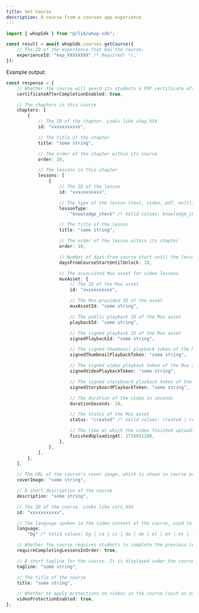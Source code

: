 ```yaml
---
title: Get Course
description: A course from a courses app experience
---
```


```typescript
import { whopSdk } from "@/lib/whop-sdk";

const result = await whopSdk.courses.getCourse({
	// The ID of the experience that has the course.
	experienceId: "exp_XXXXXXXX" /* Required! */,
});

```

Example output:

```typescript
const response = {
	// Whether the course will award its students a PDF certificate after completing all lessons
	certificateAfterCompletionEnabled: true,

	// The chapters in this course
	chapters: [
		{
			// The ID of the chapter. Looks like chap_XXX
			id: "xxxxxxxxxxx",

			// The title of the chapter
			title: "some string",

			// The order of the chapter within its course
			order: 10,

			// The lessons in this chapter
			lessons: [
				{
					// The ID of the lesson
					id: "xxxxxxxxxxx",

					// The type of the lesson (text, video, pdf, multi, quiz, knowledge_check)
					lessonType:
						"knowledge_check" /* Valid values: knowledge_check | multi | pdf | quiz | text | video */,

					// The title of the lesson
					title: "some string",

					// The order of the lesson within its chapter
					order: 10,

					// Number of days from course start until the lesson is unlocked
					daysFromCourseStartUntilUnlock: 10,

					// The associated Mux asset for video lessons
					muxAsset: {
						// The ID of the Mux asset
						id: "xxxxxxxxxxx",

						// The Mux-provided ID of the asset
						muxAssetId: "some string",

						// The public playback ID of the Mux asset
						playbackId: "some string",

						// The signed playback ID of the Mux asset
						signedPlaybackId: "some string",

						// The signed thumbnail playback token of the Mux asset
						signedThumbnailPlaybackToken: "some string",

						// The signed video playback token of the Mux asset
						signedVideoPlaybackToken: "some string",

						// The signed storyboard playback token of the Mux asset
						signedStoryboardPlaybackToken: "some string",

						// The duration of the video in seconds
						durationSeconds: 10,

						// The status of the Mux asset
						status: "created" /* Valid values: created | ready | uploading */,

						// The time at which the video finished uploading
						finishedUploadingAt: 1716931200,
					},
				},
			],
		},
	],

	// The URL of the course's cover image, which is shown in course preview cards
	coverImage: "some string",

	// A short description of the course
	description: "some string",

	// The ID of the course. Looks like cors_XXX
	id: "xxxxxxxxxxx",

	// The language spoken in the video content of the course, used to generate closed captions in the right language
	language:
		"bg" /* Valid values: bg | ca | cs | da | de | el | en | es | fi | fr | hr | it | nl | no | pl | pt | ro | ru | sk | sv | tr | uk */,

	// Whether the course requires students to complete the previous lesson before moving on to the next one
	requireCompletingLessonsInOrder: true,

	// A short tagline for the course. It is displayed under the course title in the UI
	tagline: "some string",

	// The title of the course
	title: "some string",

	// Whether to apply protections on videos in the course (such as overlaying your user id, and logging tampering attempts)
	videoProtectionEnabled: true,
};

```
